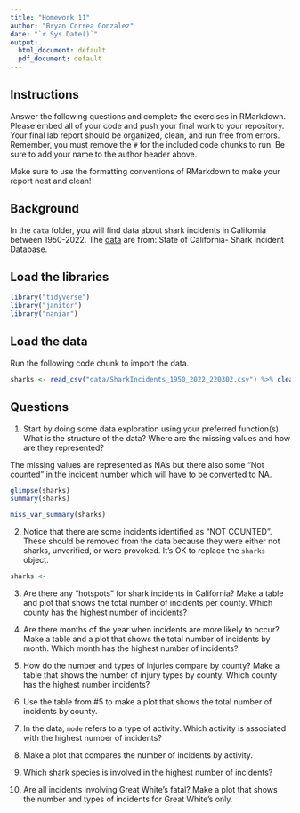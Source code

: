 ```yaml
---
title: "Homework 11"
author: "Bryan Correa Gonzalez"
date: "`r Sys.Date()`"
output:
  html_document: default
  pdf_document: default
---
```


## Instructions
Answer the following questions and complete the exercises in RMarkdown. Please embed all of your code and push your final work to your repository. Your final lab report should be organized, clean, and run free from errors. Remember, you must remove the `#` for the included code chunks to run. Be sure to add your name to the author header above.  

Make sure to use the formatting conventions of RMarkdown to make your report neat and clean!    

## Background
In the `data` folder, you will find data about shark incidents in California between 1950-2022. The [data](https://catalog.data.gov/dataset/shark-incident-database-california-56167) are from: State of California- Shark Incident Database.   

## Load the libraries
```r
library("tidyverse")
library("janitor")
library("naniar")
```

## Load the data
Run the following code chunk to import the data.
```r
sharks <- read_csv("data/SharkIncidents_1950_2022_220302.csv") %>% clean_names()
```

## Questions
1. Start by doing some data exploration using your preferred function(s). What is the structure of the data? Where are the missing values and how are they represented?  

The missing values are represented as NA's but there also some "Not counted" in the incident number which will have to be converted to NA. 

```r
glimpse(sharks)
summary(sharks)
```
```r
miss_var_summary(sharks)
```


2. Notice that there are some incidents identified as "NOT COUNTED". These should be removed from the data because they were either not sharks, unverified, or were provoked. It's OK to replace the `sharks` object.

```r
sharks <- 
```


3. Are there any "hotspots" for shark incidents in California? Make a table and plot that shows the total number of incidents per county. Which county has the highest number of incidents?

4. Are there months of the year when incidents are more likely to occur? Make a table and a plot that shows the total number of incidents by month. Which month has the highest number of incidents?  

5. How do the number and types of injuries compare by county? Make a table that shows the number of injury types by county. Which county has the highest number incidents?

6. Use the table from #5 to make a plot that shows the total number of incidents by county.

7. In the data, `mode` refers to a type of activity. Which activity is associated with the highest number of incidents?

8. Make a plot that compares the number of incidents by activity.

9. Which shark species is involved in the highest number of incidents?  

10. Are all incidents involving Great White's fatal? Make a plot that shows the number and types of incidents for Great White's only.  